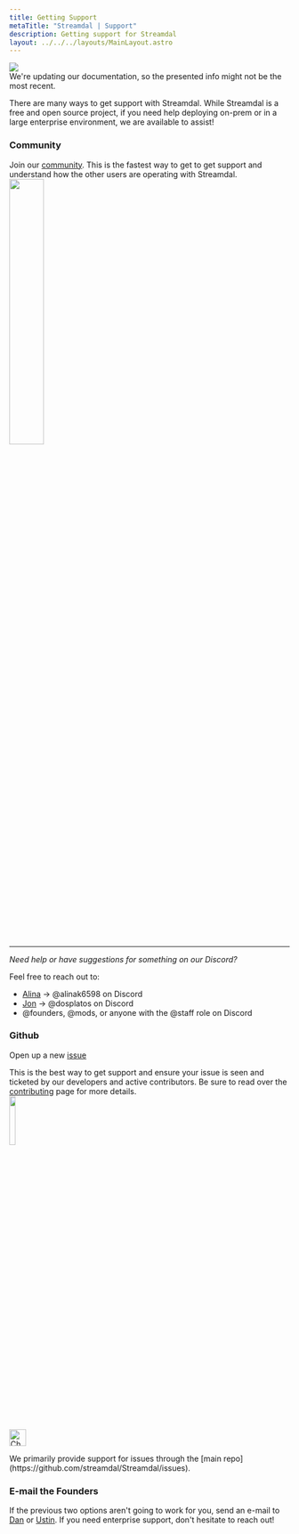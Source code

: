 ```yaml
---
title: Getting Support
metaTitle: "Streamdal | Support"
description: Getting support for Streamdal
layout: ../../../layouts/MainLayout.astro
---
```



<div class="addl-wrapper">
<div class="addl">
<img src={information} class="uimage" />
<div class="addlcontent">
We're updating our documentation, so the presented info might not be the
most recent.
</div>
</div>
</div>

There are many ways to get support with Streamdal. While Streamdal is a free 
and open source project, if you need help deploying on-prem or in a large 
enterprise environment, we are available to assist!

### Community

Join our [community](/en/resources-support/community). This is the fastest way 
to get to get support and understand how the other users are operating with 
Streamdal.
<br />
<a href="https://discord.gg/streamdal" alt="Streamdal Community Discord"><img src={discordlogo} width="35%" height="35%" style="display: inline" /></a>

---

_Need help or have suggestions for something on our Discord?_

Feel free to reach out to:

- [Alina](malto:alina@streamdal.com) -> @alinak6598 on Discord
- [Jon](mailto:jon@streamdal.com) -> @dosplatos on Discord
- @founders, @mods, or anyone with the @staff role on Discord

### Github

Open up a new [issue](https://github.com/streamdal/Streamdal/issues) 

This is the best way to get support and ensure your issue is seen and ticketed 
by our developers and active contributors. Be sure to read over the 
[contributing](/en/resources-support/contributing/) page for more details.
<br />
<a href="https://github.com/streamdal/Streamdal/issues"><img src={github} width="15%" height="15%" style="display: inline;" /></a>

<Notification type="checked">
  <img src={checked} alt="Check" width="30px" height="30px" />
  <div class="prose-md prose-p:my-2 prose-a:text-purple-dark prose-a:underline">
  <p>
  We primarily provide support for issues through the [main repo](https://github.com/streamdal/Streamdal/issues).
  </p>
  </div>
</Notification>

### E-mail the Founders

If the previous two options aren't going to work for you, send an e-mail to 
[Dan](mailto:daniel@streamdal.com) or [Ustin](mailto:ustin@streamdal.com). 
If you need enterprise support, don't hesitate to reach out!
